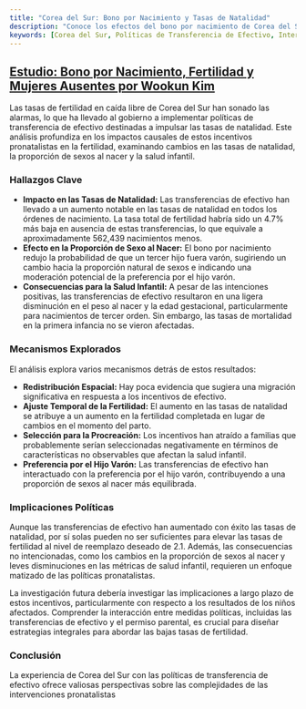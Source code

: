```yaml
---
title: "Corea del Sur: Bono por Nacimiento y Tasas de Natalidad"
description: "Conoce los efectos del bono por nacimiento de Corea del Sur en las tasas de natalidad, la proporción de sexos al nacer y la preferencia por hijos varones."
keywords: [Corea del Sur, Políticas de Transferencia de Efectivo, Intervenciones Pronatalistas, Tasas de Fertilidad, Tasas de Natalidad, Proporción de Sexo, Salud Infantil, Bono por Nacimiento, Redistribución Espacial, Ajuste Temporal, Selección de Procreación, Preferencia por el Hijo Varón, Implicaciones Políticas, Resultados Demográficos, Resultados de Salud, Evaluación Continua]
---
```


## [Estudio: Bono por Nacimiento, Fertilidad y Mujeres Ausentes por Wookun Kim](https://papers.ssrn.com/sol3/papers.cfm?abstract_id=3704188)

Las tasas de fertilidad en caída libre de Corea del Sur han sonado las alarmas, lo que ha llevado al gobierno a implementar políticas de transferencia de efectivo destinadas a impulsar las tasas de natalidad. Este análisis profundiza en los impactos causales de estos incentivos pronatalistas en la fertilidad, examinando cambios en las tasas de natalidad, la proporción de sexos al nacer y la salud infantil.

### Hallazgos Clave

- **Impacto en las Tasas de Natalidad:** Las transferencias de efectivo han llevado a un aumento notable en las tasas de natalidad en todos los órdenes de nacimiento. La tasa total de fertilidad habría sido un 4.7% más baja en ausencia de estas transferencias, lo que equivale a aproximadamente 562,439 nacimientos menos.
- **Efecto en la Proporción de Sexo al Nacer:** El bono por nacimiento redujo la probabilidad de que un tercer hijo fuera varón, sugiriendo un cambio hacia la proporción natural de sexos e indicando una moderación potencial de la preferencia por el hijo varón.
- **Consecuencias para la Salud Infantil:** A pesar de las intenciones positivas, las transferencias de efectivo resultaron en una ligera disminución en el peso al nacer y la edad gestacional, particularmente para nacimientos de tercer orden. Sin embargo, las tasas de mortalidad en la primera infancia no se vieron afectadas.

### Mecanismos Explorados

El análisis explora varios mecanismos detrás de estos resultados:

- **Redistribución Espacial:** Hay poca evidencia que sugiera una migración significativa en respuesta a los incentivos de efectivo.
- **Ajuste Temporal de la Fertilidad:** El aumento en las tasas de natalidad se atribuye a un aumento en la fertilidad completada en lugar de cambios en el momento del parto.
- **Selección para la Procreación:** Los incentivos han atraído a familias que probablemente serían seleccionadas negativamente en términos de características no observables que afectan la salud infantil.
- **Preferencia por el Hijo Varón:** Las transferencias de efectivo han interactuado con la preferencia por el hijo varón, contribuyendo a una proporción de sexos al nacer más equilibrada.

### Implicaciones Políticas

Aunque las transferencias de efectivo han aumentado con éxito las tasas de natalidad, por sí solas pueden no ser suficientes para elevar las tasas de fertilidad al nivel de reemplazo deseado de 2.1. Además, las consecuencias no intencionadas, como los cambios en la proporción de sexos al nacer y leves disminuciones en las métricas de salud infantil, requieren un enfoque matizado de las políticas pronatalistas.

La investigación futura debería investigar las implicaciones a largo plazo de estos incentivos, particularmente con respecto a los resultados de los niños afectados. Comprender la interacción entre medidas políticas, incluidas las transferencias de efectivo y el permiso parental, es crucial para diseñar estrategias integrales para abordar las bajas tasas de fertilidad.

### Conclusión

La experiencia de Corea del Sur con las políticas de transferencia de efectivo ofrece valiosas perspectivas sobre las complejidades de las intervenciones pronatalistas
